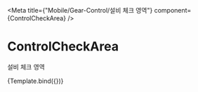 

<Meta
    title={"Mobile/Gear-Control/설비 체크 영역"}
    component={ControlCheckArea}
/>

# ControlCheckArea

설비 체크 영역


<Canvas>
    <Story name="Default">{Template.bind({})}</Story>
</Canvas>
